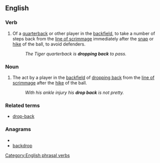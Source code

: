 ==English==

===Verb===
{{infl|en|verb|head=to [[drop]] [[back]]}}

# {{American football}} Of a [[quarterback]] or other player in the [[backfield]], to take a number of steps back from the [[line of scrimmage]] immediately after the [[snap]] or [[hike]] of the ball, to avoid defenders.
#: ''The Tiger quarterback is '''dropping back''' to pass.''

===Noun===
{{en-noun|sg=[[drop]] [[back]]}}

# {{American football}} The act by a player in the [[backfield]] of [[drop back|dropping back]] from the [[line of scrimmage]] after the [[hike]] of the ball.
#:''With his ankle injury his '''drop back''' is not pretty.''

===Related terms===
*[[drop-back]]

===Anagrams===
* {{alphagram|abcdkopr}}
* [[backdrop#English|backdrop]]


[[Category:English phrasal verbs]]